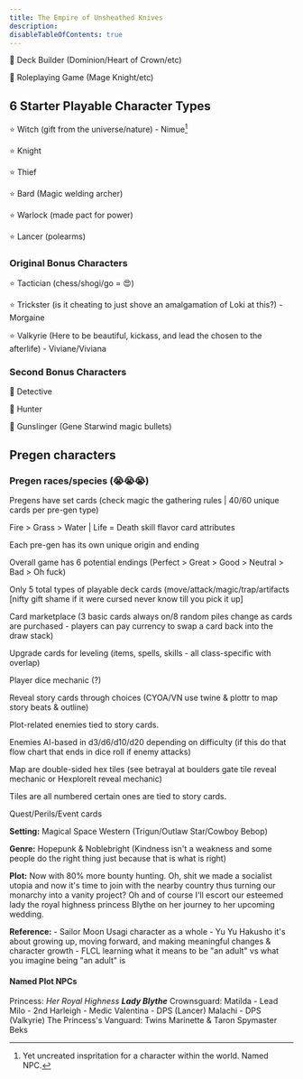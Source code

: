 ```yaml
---
title: The Empire of Unsheathed Knives
description: 
disableTableOfContents: true
---
```


🔆 Deck Builder (Dominion/Heart of Crown/etc)

🔆 Roleplaying Game (Mage Knight/etc)


## 6 Starter Playable Character Types

⭐ Witch (gift from the universe/nature) - Nimue[^1]

⭐ Knight

⭐ Thief

⭐ Bard (Magic welding archer)

⭐ Warlock (made pact for power)

⭐ Lancer (polearms)


### Original Bonus Characters

⭐ Tactician (chess/shogi/go = 😍)

⭐ Trickster (is it cheating to just shove an amalgamation of Loki at this?) - Morgaine

⭐ Valkyrie (Here to be beautiful, kickass, and lead the chosen to the afterlife) - Viviane/Viviana


### Second Bonus Characters

💫 Detective

💫 Hunter

💫 Gunslinger (Gene Starwind magic bullets)

## Pregen characters

### Pregen races/species (😭😭😭)

Pregens have set cards (check magic the gathering rules | 40/60 unique cards per pre-gen type)

Fire > Grass > Water | Life = Death skill flavor card attributes

Each pre-gen has its own unique origin and ending

Overall game has 6 potential endings (Perfect > Great > Good > Neutral > Bad > Oh fuck)

Only 5 total types of playable deck cards (move/attack/magic/trap/artifacts [nifty gift shame if it were cursed never know till you pick it up]

Card marketplace (3 basic cards always on/8 random piles change as cards are purchased - players can pay currency to swap a card back into the draw stack)

Upgrade cards for leveling (items, spells, skills - all class-specific with overlap)

Player dice mechanic (?)

Reveal story cards through choices (CYOA/VN use twine & plottr to map story beats & outline)

Plot-related enemies tied to story cards.

Enemies AI-based in d3/d6/d10/d20 depending on difficulty (if this do that flow chart that ends in dice roll if enemy attacks)

Map are double-sided hex tiles (see betrayal at boulders gate tile reveal mechanic or HexploreIt reveal mechanic)

Tiles are all numbered certain ones are tied to story cards.

Quest/Perils/Event cards

**Setting:** Magical Space Western (Trigun/Outlaw Star/Cowboy Bebop)

**Genre:** Hopepunk & Noblebright (Kindness isn't a weakness and some people do the right thing just because that is what is right)

**Plot:** Now with 80% more bounty hunting. Oh, shit we made a socialist utopia and now it's time to join with the nearby country thus turning our monarchy into a vanity project? Oh and of course I'll escort our esteemed lady the royal highness princess Blythe on her journey to her upcoming wedding.

**Reference:** 
    - Sailor Moon 
        Usagi character as a whole
    - Yu Yu Hakusho 
        it's about growing up, moving forward, and making meaningful changes & character growth
    - FLCL 
        learning what it means to be "an adult" vs what you imagine being "an adult" is


#### Named Plot NPCs

Princess: 
    _Her Royal Highness **Lady Blythe**_
Crownsguard:
    Matilda - Lead
    Milo - 2nd
    Harleigh - Medic
    Valentina - DPS (Lancer)
    Malachi - DPS (Valkyrie)
The Princess's Vanguard: 
    Twins Marinette & Taron
    Spymaster Beks

[^1]: Yet uncreated inspritation for a character within the world. Named NPC. 